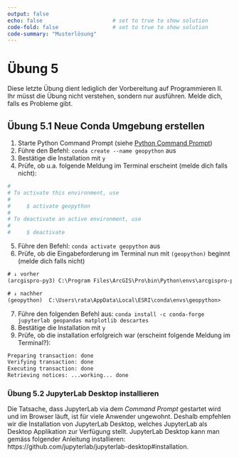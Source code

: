 ```yaml
---
output: false
echo: false                      # set to true to show solution
code-fold: false                 # set to true to show solution
code-summary: "Musterlösung"    
---
```


# Übung 5

Diese letzte Übung dient lediglich der Vorbereitung auf Programmieren II. Ihr müsst die Übung nicht verstehen, sondern nur ausführen. Melde dich, falls es Probleme gibt.


## Übung 5.1 Neue Conda Umgebung erstellen


1. Starte Python Command Prompt (siehe [Python Command Prompt](#sec-python-command-prompt))
2. Führe den Befehl: `conda create --name geopython` aus
3. Bestätige die Installation mit `y`
4. Prüfe, ob u.a. folgende Meldung im Terminal erscheint (melde dich falls nicht):

```sh
#
# To activate this environment, use
#
#     $ activate geopython
#
# To deactivate an active environment, use
#
#     $ deactivate
```



5. Führe den Befehl: `conda activate geopython` aus
6. Prüfe, ob die Eingabeforderung im Terminal nun mit `(geopython)` beginnt (melde dich falls nicht)

```default
# ↓ vorher
(arcgispro-py3) C:\Program Files\ArcGIS\Pro\bin\Python\envs\arcgispro-py3>

# ↓ nachher
(geopython)  C:\Users\rata\AppData\Local\ESRI\conda\envs\geopython>
```

7. Führe den folgenden Befehl aus: `conda install -c conda-forge jupyterlab geopandas matplotlib descartes`
8. Bestätige die Installation mit `y`
9. Prüfe, ob die installation erfolgreich war (erscheint folgende Meldung im Terminal?):

```default
Preparing transaction: done
Verifying transaction: done
Executing transaction: done
Retrieving notices: ...working... done
```

### Übung 5.2 JupyterLab Desktop installieren {#sec-jupyterlab-desktop}

Die Tatsache, dass JupyterLab via dem *Command Prompt* gestartet wird und im Browser läuft, ist für viele Anwender ungewohnt. Deshalb empfehlen wir die Installation von JupyterLab Desktop, welches JupyterLab als Desktop Applikation zur Verfügung stellt. JupyterLab Desktop kann man gemäss folgender Anleitung installieren: https://github.com/jupyterlab/jupyterlab-desktop#installation.


